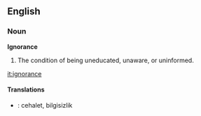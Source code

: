==English==

===Noun===

'''Ignorance'''

# The condition of being uneducated, unaware, or uninformed.

[[it:ignorance]]

====Translations====
*{{tr}}: cehalet, bilgisizlik